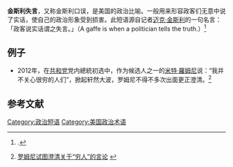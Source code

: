 '''金斯利失言'''，又称金斯利口误，是美国的政治比喻。一般用来形容政客们无意中说了实话，使自己的政治形象受到损害。此短语源自记者[[迈克·金斯利|迈克·金斯利]]的一句名言：「政客说实话谓之失言。」（A gaffe is when a politician tells the truth.）<ref name="Kinsley">{{citation|first=Michael|last=Kinsley|date=1988-04-23|title=Commentary: The gaffer speaks|publisher=The Times}}.</ref>

== 例子 ==
* 2012年，在[[共和黨_(美國)|共和党]]党内總統初选中，作为候选人之一的[[米特·羅姆尼|米特·羅姆尼]]说：“我并不关心很穷的人们”，掀起轩然大波，罗姆尼不得不多次出面更正澄清。<ref>[http://politicalticker.blogs.cnn.com/2012/02/01/romney-says-poor-comment-needs-context/ 罗姆尼试图澄清关于“穷人”的言论] {{Wayback|url=http://politicalticker.blogs.cnn.com/2012/02/01/romney-says-poor-comment-needs-context/ |date=20120216074021 }}</ref>

== 参考文献 ==
{{reflist}}

[[Category:政治短语|Category:政治短语]]
[[Category:美国政治术语|Category:美国政治术语]]